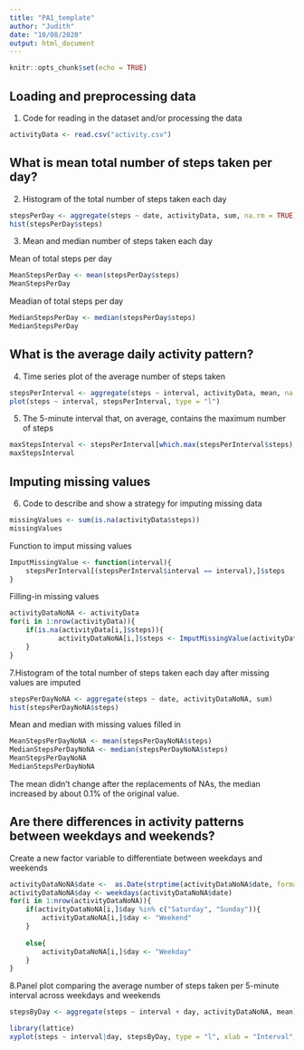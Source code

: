 ```yaml
---
title: "PA1_template"
author: "Judith"
date: "10/08/2020"
output: html_document
---
```


```r
knitr::opts_chunk$set(echo = TRUE)
```

## Loading and preprocessing data

1. Code for reading in the dataset and/or processing the data
```r
activityData <- read.csv("activity.csv")
```

## What is mean total number of steps taken per day?

2. Histogram of the total number of steps taken each day

```r
stepsPerDay <- aggregate(steps ~ date, activityData, sum, na.rm = TRUE)
hist(stepsPerDay$steps)
```

3. Mean and median number of steps taken each day

Mean of total steps per day
```r
MeanStepsPerDay <- mean(stepsPerDay$steps)
MeanStepsPerDay
```
Meadian of total steps per day
```r
MedianStepsPerDay <- median(stepsPerDay$steps)
MedianStepsPerDay
```

## What is the average daily activity pattern?

4. Time series plot of the average number of steps taken
```r
stepsPerInterval <- aggregate(steps ~ interval, activityData, mean, na.rm = TRUE)
plot(steps ~ interval, stepsPerInterval, type = "l")
```

5. The 5-minute interval that, on average, contains the maximum number of steps
```r
maxStepsInterval <- stepsPerInterval[which.max(stepsPerInterval$steps),]$interval
maxStepsInterval
```

## Imputing missing values
6. Code to describe and show a strategy for imputing missing data

```r
missingValues <- sum(is.na(activityData$steps))
missingValues
```

Function to imput missing values

```r
ImputMissingValue <- function(interval){
    stepsPerInterval[(stepsPerInterval$interval == interval),]$steps
}
```

Filling-in missing values

```r
activityDataNoNA <- activityData
for(i in 1:nrow(activityData)){
    if(is.na(activityData[i,]$steps)){
            activityDataNoNA[i,]$steps <- ImputMissingValue(activityDataNoNA[i,]$interval)
    }
}
```

7.Histogram of the total number of steps taken each day after missing values are imputed

```r
stepsPerDayNoNA <- aggregate(steps ~ date, activityDataNoNA, sum)
hist(stepsPerDayNoNA$steps)
```


Mean and median with missing values filled in

```r
MeanStepsPerDayNoNA <- mean(stepsPerDayNoNA$steps)
MedianStepsPerDayNoNA <- median(stepsPerDayNoNA$steps)
MeanStepsPerDayNoNA
MedianStepsPerDayNoNA
```

The mean didn’t change after the replacements of NAs, the median increased by about 0.1% of the original value.

## Are there differences in activity patterns between weekdays and weekends?

Create a new factor variable to differentiate between weekdays and weekends

```r
activityDataNoNA$date <-  as.Date(strptime(activityDataNoNA$date, format = "%Y-%m-%d"))
activityDataNoNA$day <- weekdays(activityDataNoNA$date)
for(i in 1:nrow(activityDataNoNA)){
    if(activityDataNoNA[i,]$day %in% c("Saturday", "Sunday")){
        activityDataNoNA[i,]$day <- "Weekend"
    }
    
    else{
        activityDataNoNA[i,]$day <- "Weekday"
    }
}
```

8.Panel plot comparing the average number of steps taken per 5-minute interval across weekdays and weekends

```r
stepsByDay <- aggregate(steps ~ interval + day, activityDataNoNA, mean)

library(lattice)
xyplot(steps ~ interval|day, stepsByDay, type = "l", xlab = "Interval", ylab = "No. of steps", layout = c(1,2))
```

